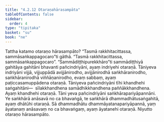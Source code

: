 ```yaml
---
title: "4.2.12 Otaraṇahārasampāta"
tableOfContents: false
sidebar:
  order: 4
type: "tipitaka"
basket: "su"
book: "ne"
---
```



<DynamicBreadcrumb />

<Division number="74" book="ne">

<Paragraph number="524" book="ne">
Tattha katamo otaraṇo hārasampāto?
</Paragraph>

<Paragraph number="525" book="ne">
“Tasmā rakkhitacittassa, sammāsaṅkappagocaro”ti gāthā. “Tasmā rakkhitacittassa, sammāsaṅkappagocaro”. “Sammādiṭṭhipurekkhāro”ti sammādiṭṭhiyā gahitāya gahitāni bhavanti pañcindriyāni, ayaṃ indriyehi otaraṇā.
</Paragraph>

<Paragraph number="526" book="ne">
Tāniyeva indriyāni vijjā, vijjuppādā avijjānirodho, avijjānirodhā saṅkhāranirodho, saṅkhāranirodhā viññāṇanirodho, evaṃ sabbaṃ, ayaṃ paṭiccasamuppādena otaraṇā.
</Paragraph>

<Paragraph number="527" book="ne">
Tāniyeva pañcindriyāni tīhi khandhehi saṅgahitāni—  sīlakkhandhena samādhikkhandhena paññākkhandhena. Ayaṃ khandhehi otaraṇā.
</Paragraph>

<Paragraph number="528" book="ne">
Tāni yeva pañcindriyāni saṅkhārapariyāpannāni. Ye saṅkhārā anāsavā no ca bhavaṅgā, te saṅkhārā dhammadhātusaṅgahitā, ayaṃ dhātūhi otaraṇā.
</Paragraph>

<Paragraph number="529" book="ne">
Sā dhammadhātu dhammāyatanapariyāpannā, yaṃ āyatanaṃ anāsavaṃ no ca bhavaṅgaṃ, ayaṃ āyatanehi otaraṇā.

</Paragraph>
</Division>

<Paragraph number="530" type="center" book="ne">
Niyutto otaraṇo hārasampāto.
</Paragraph>